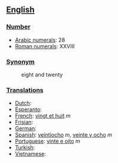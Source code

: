 == [[English]] ==

=== [[Number]] ===

*[[w:Arabic Numerals|Arabic numerals]]: 28
*[[w:Roman numerals|Roman numerals]]: XXVIII

=== [[Synonym]] ===
:eight and twenty

=== [[Translations]] ===

*[[Dutch]]:
*[[Esperanto]]:
*[[French]]: [[vingt et huit]] ''m''
*[[Frisian]]:
*[[German]]:
*[[Spanish]]: [[veintiocho]] ''m'', [[veinte y ocho]] ''m''
*[[Portuguese]]: [[vinte e oito]] ''m''
*[[Turkish]]:
*[[Vietnamese]]: